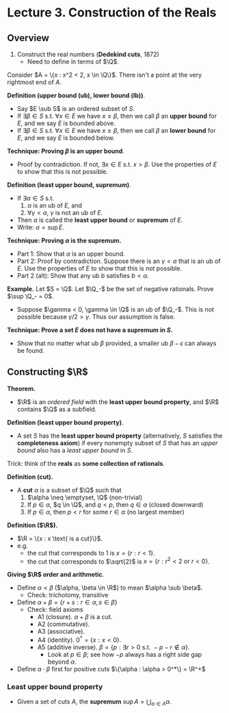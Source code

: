 # Lecture 3. Construction of the Reals

## Overview
1. Construct the real numbers (**Dedekind cuts**, 1872)
    - Need to define in terms of $\Q$.

Consider $A = \{x : x^2 < 2, x \in \Q\}$. There isn't a point at the very rightmost end of $A$.

**Definition (upper bound (ub), lower bound (lb))**.
- Say $E \sub S$ is an ordered subset of $S$.
- If $\exists \beta \in S$ s.t. $\forall x \in E$ we have $x \leq \beta$, then we call $\beta$ an **upper bound** for $E$, and we say $E$ is bounded above.
- If $\exists \beta \in S$ s.t. $\forall x \in E$ we have $x \geq \beta$, then we call $\beta$ an **lower bound** for $E$, and we say $E$ is bounded below.

<Box>

**Technique: Proving $\beta$ is an upper bound**.
- Proof by contradiction. If not, $\exists x \in E$ s.t. $x > \beta$. Use the properties of $E$ to show that this is not possible.

</Box>

**Definition (least upper bound, supremum)**.
- If $\exists \alpha \in S$ s.t.
    1. $\alpha$ is an ub of $E$, and
    2. $\forall \gamma < \alpha$, $\gamma$ is not an ub of $E$.
- Then $\alpha$ is called the **least upper bound** or **supremum** of $E$.
- Write: $\alpha = \sup E$.

<Box>

**Technique: Proving $\alpha$ is the supremum.**
- Part 1: Show that $\alpha$ is an upper bound.
- Part 2: Proof by contradiction. Suppose there is an $\gamma < \alpha$ that is an ub of $E$. Use the properties of $E$ to show that this is not possible.
- Part 2 (alt): Show that any ub $b$ satisfies $b < \alpha$.

**Example.** Let $S = \Q$. Let $\Q_-$ be the set of negative rationals. Prove $\sup \Q_- = 0$.
- Suppose $\gamma < 0, \gamma \in \Q$ is an ub of $\Q_-$. This is not possible because $\gamma / 2 > \gamma$. Thus our assumption is false.

</Box>

<Box>

**Technique: Prove a set $E$ does not have a supremum in $S$.**
- Show that no matter what ub $\beta$ provided, a smaller ub $\beta - \epsilon$ can always be found.

</Box>

## Constructing $\R$

**Theorem.**
- $\R$ is an _ordered field_ with the **least upper bound property**, and $\R$ contains $\Q$ as a subfield.

**Definition (least upper bound property)**.
- A set $S$ has the **least upper bound property** (alternatively, $S$ satisfies the **completeness axiom**) if every nonempty subset of $S$ that has an _upper bound_ also has a _least upper bound_ in $S$.

Trick: think of the **reals** as **some collection of rationals**.

**Definition (cut).**
- A **cut** $\alpha$ is a subset of $\Q$ such that
    1. $\alpha \neq \emptyset, \Q$ (non-trivial)
    2. If $p \in \alpha$, $q \in \Q$, and $q < p$, then $q \in \alpha$ (closed downward)
    3. If $p \in \alpha$, then $p < r$ for some $r \in \alpha$ (no largest member)

**Definition ($\R$).**
- $\R = \{x : x \text{ is a cut}\}$.
- e.g.
    - the cut that corresponds to $1$ is $x = \{r : r < 1\}$.
    - the cut that corresponds to $\sqrt{2}$ is $x = \{r : r^2 < 2 \text{ or } r < 0 \}$.

**Giving $\R$ order and arithmetic**.
- Define $\alpha < \beta$ ($\alpha, \beta \in \R$) to mean $\alpha \sub \beta$.
    - Check: trichotomy, transitive
- Define $\alpha + \beta = \{r + s : r \in \alpha, s \in \beta \}$
    - Check: field axioms
        - A1 (closure). $\alpha + \beta$ is a cut.
        - A2 (commutative).
        - A3 (associative).
        - A4 (identity). $0^* = \{x : x < 0\}$.
        - A5 (additive inverse). $\beta = \{p : \exists r > 0 \text{ s.t. } -p-r \notin \alpha\}$.
            - Look at $p \in \beta$; see how $-p$ always has a right side gap beyond $\alpha$.
- Define $\alpha \cdot \beta$ first for positive cuts $\{\alpha : \alpha > 0^*\} = \R^+$

### Least upper bound property
- Given a set of cuts $A$, the **supremum** $\sup A = \bigcup_{\alpha \in A} \alpha$.